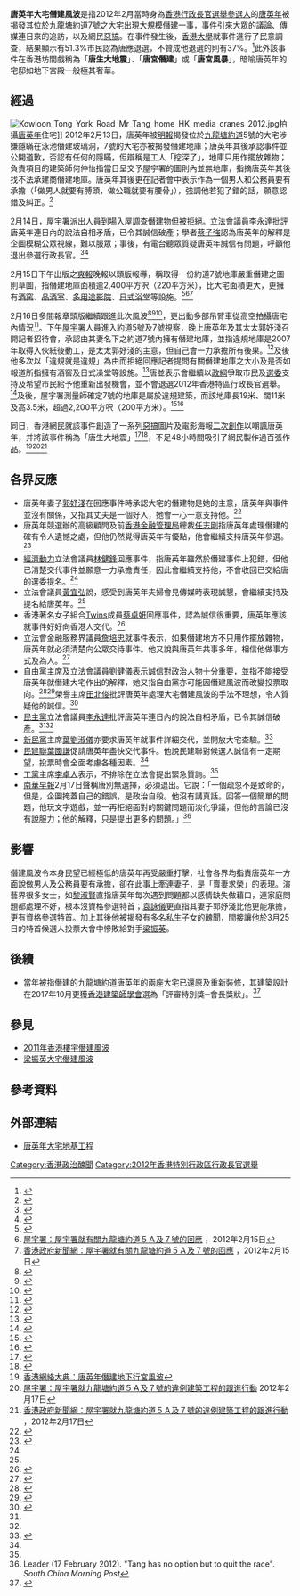 {{Infobox news event
|title                    = 唐英年大宅僭建風波
|image_name               = No_5,_7_York_Road_Hong_Kong.JPG
|image_size               = 300px
|caption                  = [[香港|香港]][[九龍塘|九龍塘]][[約道|約道]]7號
|date                     = 2012年2月至現在
|time                     = 
|place                    = [[香港|香港]][[九龍塘|九龍塘]][[約道|約道]]7號
|coordinates              = {{coord|22.334789|114.177822}}
|also known as            = 
|cause                    = 
|first reporter           = 
|filmed by                = 
|participants             = [[唐英年|唐英年]]、郭妤淺、[[香港特別行政區政府|香港政府]]
|outcome                  = 
|reported injuries        = 
|reported death(s)        = 
|reported missing         =
|reported property damage = 
|burial                   = 
|inquiries                = 
|inquest                  = 
|coroner                  = 
|suspects                 = 
|charges                  = 
|verdict                  = 
|convictions              = 
|publication bans         = 
|litigation               = 
|awards                   = 
|url                      = 
|website                  = <!-- {{URL|example.com}} -->
|notes                    = 
}}

'''唐英年大宅僭建風波'''是指2012年2月當時身為[[香港|香港]][[2012年香港行政長官選舉|行政長官選舉參選人]]的[[唐英年|唐英年]]被揭發其位於[[九龍塘|九龍塘]][[約道|約道]]7號之大宅出現大規模[[僭建|僭建]]一事，事件引來大眾的議論、傳媒連日來的追訪，以及網民[[惡搞|惡搞]]。在事件發生後，[[香港大學|香港大學]]就事件進行了民意調查，結果顯示有51.3%市民認為唐應退選，不贊成他退選的則有37%。<ref>{{cite news|url=http://news.sina.com.hk/news/1603/3/1/2582195/1.html|title=建制派不硬撐唐續選|date=2012-02-20|work=明報|quote=香港大學最新調查顯示，逾半受訪市民認為他應退選}}{{dead link|date=2017年12月 |bot=InternetArchiveBot |fix-attempted=yes }}</ref>此外該事件在香港坊間戲稱為「'''唐生大地震'''」、「'''唐宮僭建'''」或「'''唐宮風暴'''」，暗喻唐英年的宅邸如地下宮殿一般極其奢華。

== 經過 ==
[[File:Kowloon_Tong_York_Road_Mr_Tang_home_HK_media_cranes_2012.jpg|thumb]]拍攝[[唐英年|唐英年]]住宅]]
2012年2月13日，唐英年被[[明報|明報]]揭發位於[[九龍塘|九龍塘]][[約道|約道]]5號的大宅涉嫌隱瞞在泳池僭建玻璃洞，7號的大宅亦被揭發僭建地庫；唐英年其後承認事件並公開道歉，否認有任何的隱瞞，但辯稱是工人「挖深了」，地庫只用作擺放雜物；負責項目的建築師何仲怡指當日呈交予屋宇署的圖則內並無地庫，指摘唐英年其後找不法承建商僭建地庫。唐英年其後更在記者會中表示作為一個男人和公務員要有承擔（「做男人就要有膊頭，做公職就要有腰骨」），強調他若犯了錯的話，願意認錯及糾正。<ref>{{Cite web |url=http://news.mingpao.com/20120214/gaa1.htm |title=唐英年愈辯愈穿崩 學者批混淆視聽 議員斥誠信破產 |accessdate=2012-02-20 |archive-date=2012-02-15 |archive-url=https://web.archive.org/web/20120215191242/http://news.mingpao.com/20120214/gaa1.htm |dead-url=no }}</ref>

2月14日，[[屋宇署|屋宇署]]派出人員到場入屋調查僭建物但被拒絕。立法會議員[[李永達|李永達]]批評唐英年連日內的說法自相矛盾，已令其誠信破產；學者[[蔡子強|蔡子強]]認為唐英年的解釋是企圖模糊公眾視線，難以服眾；事後，有電台聽眾質疑唐英年誠信有問題，呼籲他退出參選行政長官。<ref name="唐宅拒屋署入屋調查">{{Cite web |url=http://news.mingpao.com/20120215/gba1.htm |title=地基深鄰屋逾倍 專家疑有預謀 唐否認呈假圖則 議員促屋署徹查 |accessdate=2012-02-20 |archive-date=2020-09-16 |archive-url=https://web.archive.org/web/20200916135135/http://news.mingpao.com/20120215/gba1.htm |dead-url=no }}</ref><ref>{{Cite web |url=http://hk.news.yahoo.com/%E5%94%90%E5%AE%85%E6%8B%92%E5%B1%8B%E7%BD%B2%E5%85%A5%E5%B1%8B%E8%AA%BF%E6%9F%A5-%E5%94%90%E5%85%AC%E9%96%8B%E9%81%93%E6%AD%89%E7%A8%B1-%E7%84%A1%E5%BF%83%E9%9A%B1%E7%9E%9E-%E9%9B%BB%E5%8F%B0%E8%81%BD%E7%9C%BE%E7%B1%B2%E9%80%80%E9%81%B8-211211220.html |title=唐宅拒屋署入屋調查 唐公開道歉稱「無心隱瞞」 電台聽眾籲退選 |accessdate=2012-07-14 |archive-date=2012-07-14 |archive-url=https://archive.is/20120714093711/hk.news.yahoo.com/%E5%94%90%E5%AE%85%E6%8B%92%E5%B1%8B%E7%BD%B2%E5%85%A5%E5%B1%8B%E8%AA%BF%E6%9F%A5-%E5%94%90%E5%85%AC%E9%96%8B%E9%81%93%E6%AD%89%E7%A8%B1-%E7%84%A1%E5%BF%83%E9%9A%B1%E7%9E%9E-%E9%9B%BB%E5%8F%B0%E8%81%BD%E7%9C%BE%E7%B1%B2%E9%80%80%E9%81%B8-211211220.html |dead-url=no }}</ref>

2月15日下午出版之[[爽報_(香港)|爽報]]晚報以頭版報導，稱取得一份約道7號地庫嚴重僭建之圖則草圖，指僭建地庫面積逾2,400平方呎（220平方米），比大宅面積更大，更擁有[[酒窖|酒窖]]、[[品酒室|品酒室]]、[[多用途影院|多用途影院]]、[[日式浴堂|日式浴堂]]等設施。<ref>{{Cite web |url=http://www.sharpdaily.hk/article/index/4104/20120215/54495 |title=最新：面積大過間屋 唐宅僭建地下行宮 |accessdate=2012-02-20 |archive-date=2012-02-20 |archive-url=https://www.webcitation.org/65aTkfXuE?url=http://www.sharpdaily.hk/article/index/4104/20120215/54495 |dead-url=no }}</ref><ref>[http://www.bd.gov.hk/chineseT/documents/news/20120215ac.htm 屋宇署：屋宇署就有關九龍塘約道５Ａ及７號的回應] {{Wayback|url=http://www.bd.gov.hk/chineseT/documents/news/20120215ac.htm |date=20120218202244 }}，2012年2月15日</ref><ref>[http://www.info.gov.hk/gia/general/201202/15/P201202150511.htm 香港政府新聞網：屋宇署就有關九龍塘約道５Ａ及７號的回應] {{Wayback|url=http://www.info.gov.hk/gia/general/201202/15/P201202150511.htm |date=20200622053315 }}，2012年2月15日</ref>

2月16日多間報章頭版繼續跟進此次風波<ref>{{Cite web |url=http://news.mingpao.com/20120216/gaa1h.htm |title=唐宅終極秘圖曝光 |accessdate=2012-02-20 |archive-date=2020-09-16 |archive-url=https://web.archive.org/web/20200916135200/http://news.mingpao.com/20120216/gaa1h.htm |dead-url=no }}</ref><ref>{{Cite web |url=http://www.sharpdaily.hk/article/index/4104/20120216/54902/ |title=荒唐　英年　地下行宮　酒池肉林最爽 |access-date=2012-02-20 |archive-url=https://web.archive.org/web/20120220051352/http://www.sharpdaily.hk/article/index/4104/20120216/54902/ |archive-date=2012-02-20 |dead-url=yes }}</ref><ref>{{Cite web |url=http://hk.apple.nextmedia.com/template/apple/art_main.php?iss_id=20120216&sec_id=4104&subsec_id=11866&art_id=16075080 |title=僭建酒池肉林 唐英年誠信埋地下皇宮 |accessdate=2012-02-20 |archive-date=2012-04-20 |archive-url=https://web.archive.org/web/20120420081540/http://hk.apple.nextmedia.com/template/apple/art_main.php?iss_id=20120216&sec_id=4104&subsec_id=11866&art_id=16075080 |dead-url=no }}</ref>，更出動多部吊臂車從高空拍攝唐宅內情況<ref>{{Cite web |url=http://inews.mingpao.com/htm/INews/20120216/gb40911z.htm |title=傳媒用多部吊臂車拍攝唐宅 |accessdate=2012-02-20 |archive-date=2013-10-19 |archive-url=https://web.archive.org/web/20131019201027/http://inews.mingpao.com/htm/INews/20120216/gb40911z.htm |dead-url=no }}</ref>。下午[[屋宇署|屋宇署]]人員進入約道5號及7號視察，晚上唐英年及其太太郭妤淺召開記者招待會，承認由其妻名下之約道7號內擁有僭建地庫，並指違規地庫是2007年取得入伙紙後動工，是太太郭妤淺的主意，但自己會一力承擔所有後果。<ref>{{Cite web |url=http://hk.news.yahoo.com/%E5%94%90%E8%8B%B1%E5%B9%B4%E7%A8%B1%E5%A4%A7%E5%AE%85%E5%9C%B0%E4%B8%8B%E5%AE%A4%E7%82%BA%E5%A4%AA%E5%A4%AA%E4%B8%BB%E6%84%8F-122700143.html |title=唐英年稱大宅地下室為太太主意 |accessdate=2012-02-20 |archive-date=2012-02-22 |archive-url=https://web.archive.org/web/20120222181758/http://hk.news.yahoo.com/%E5%94%90%E8%8B%B1%E5%B9%B4%E7%A8%B1%E5%A4%A7%E5%AE%85%E5%9C%B0%E4%B8%8B%E5%AE%A4%E7%82%BA%E5%A4%AA%E5%A4%AA%E4%B8%BB%E6%84%8F-122700143.html |dead-url=no }}</ref>及後他多次以「違規就是違規」為由而拒絕回應記者提問有關僭建地庫之大小及是否如報道所指擁有酒窖及日式澡堂等設施。<ref>{{Cite web |url=http://hk.news.yahoo.com/%E5%94%90%E8%8B%B1%E5%B9%B4-%E7%84%A1%E8%AB%96%E5%9C%B0%E7%89%A2%E6%9C%89%E7%94%9A%E9%BA%BC%E8%A8%AD%E6%96%BD%E9%83%BD%E5%B1%AC%E5%83%AD%E5%BB%BA-123400965.html |title=唐英年：無論地牢有甚麼設施都屬僭建 |accessdate=2012-02-20 |archive-date=2012-02-25 |archive-url=https://web.archive.org/web/20120225033307/http://hk.news.yahoo.com/%E5%94%90%E8%8B%B1%E5%B9%B4-%E7%84%A1%E8%AB%96%E5%9C%B0%E7%89%A2%E6%9C%89%E7%94%9A%E9%BA%BC%E8%A8%AD%E6%96%BD%E9%83%BD%E5%B1%AC%E5%83%AD%E5%BB%BA-123400965.html |dead-url=no }}</ref>唐並表示會繼續以[[政綱|政綱]]爭取市民及[[選委|選委]]支持及希望市民給予他重新出發機會，並不會退選2012年香港特區行政長官選舉。<ref>{{Cite web |url=http://hk.news.yahoo.com/%E5%94%90%E8%8B%B1%E5%B9%B4%E6%89%BF%E8%AA%8D%E5%83%AD%E5%BB%BA%E7%B9%BC%E7%BA%8C%E5%8F%83%E9%81%B8-130210252.html |title=唐英年承認僭建繼續參選 |accessdate=2012-07-11 |archive-date=2012-07-11 |archive-url=https://archive.is/20120711024936/hk.news.yahoo.com/%E5%94%90%E8%8B%B1%E5%B9%B4%E6%89%BF%E8%AA%8D%E5%83%AD%E5%BB%BA%E7%B9%BC%E7%BA%8C%E5%8F%83%E9%81%B8-130210252.html |dead-url=no }}</ref>及後，屋宇署測量師確定7號的地庫是屬於違規建築，而該地庫長19米、闊11米及高3.5米，超過2,200平方呎（200平方米）。<ref>{{Cite web |url=http://hk.news.yahoo.com/%E5%B1%8B%E5%AE%87%E7%BD%B2%E8%A6%96%E5%AF%9F%E7%A2%BA%E5%AE%9A%E5%94%90%E8%8B%B1%E5%B9%B4%E7%B4%84%E9%81%93%E4%B8%83%E8%99%9F%E5%A4%A7%E5%AE%85%E5%9C%B0%E5%BA%AB%E6%98%AF%E5%83%AD%E5%BB%BA-140400104.html |title=屋宇署視察確定唐英年約道七號大宅地庫是僭建 |accessdate=2012-02-20 |archive-date=2020-07-02 |archive-url=https://web.archive.org/web/20200702204948/https://hk.news.yahoo.com/%E5%B1%8B%E5%AE%87%E7%BD%B2%E8%A6%96%E5%AF%9F%E7%A2%BA%E5%AE%9A%E5%94%90%E8%8B%B1%E5%B9%B4%E7%B4%84%E9%81%93%E4%B8%83%E8%99%9F%E5%A4%A7%E5%AE%85%E5%9C%B0%E5%BA%AB%E6%98%AF%E5%83%AD%E5%BB%BA-140400104.html |dead-url=no }}</ref><ref>{{Cite web |url=http://inews.mingpao.com/htm/INews/20120216/gb42153c.htm |title=屋宇署指唐宅地庫建築違規 |accessdate=2012-02-20 |archive-date=2013-10-19 |archive-url=https://web.archive.org/web/20131019200520/http://inews.mingpao.com/htm/INews/20120216/gb42153c.htm |dead-url=no }}</ref>

同日，香港網民就該事件創造了一系列[[惡搞|惡搞]]圖片及電影海報[[二次創作|二次創作]]以嘲諷唐英年，并將該事件稱為「唐生大地震」<ref>{{Cite web |url=http://www.facebook.com/tang.earthquake |title=Facebook專頁：唐生大地震 |accessdate=2012-02-20 |archive-date=2020-06-22 |archive-url=https://web.archive.org/web/20200622053402/https://www.facebook.com/tang.earthquake |dead-url=no }}</ref><ref>{{Cite web|url=http://chinadigitaltimes.net/chinese/2012/02/%E5%94%90%E7%94%9F%E5%A4%A7%E5%9C%B0%E9%9C%87%EF%BC%9A%E9%A6%99%E6%B8%AF%E7%BD%91%E6%B0%91%E6%81%B6%E6%90%9E%E5%94%90%E8%8B%B1%E5%B9%B4%E5%9C%B0%E4%B8%8B%E5%AE%A4%E4%BA%8B%E4%BB%B6%E7%B3%BB%E5%88%97ps/|title=唐生大地震：香港网民恶搞唐英年地下室事件系列PS|date=2012-02-17|language=zh-hans|publisher=中国数字时代|accessdate=2012-02-20|archive-date=2020-09-10|archive-url=https://web.archive.org/web/20200910144112/https://chinadigitaltimes.net/chinese/2012/02/%e5%94%90%e7%94%9f%e5%a4%a7%e5%9c%b0%e9%9c%87%ef%bc%9a%e9%a6%99%e6%b8%af%e7%bd%91%e6%b0%91%e6%81%b6%e6%90%9e%e5%94%90%e8%8b%b1%e5%b9%b4%e5%9c%b0%e4%b8%8b%e5%ae%a4%e4%ba%8b%e4%bb%b6%e7%b3%bb%e5%88%97ps/|dead-url=no}}</ref>，不足48小時間吸引了網民製作過百張作品。<ref>[[wikia:evchk:唐英年僭建地下行宮風波|香港網絡大典：唐英年僭建地下行宮風波]]</ref><ref>[http://www.bd.gov.hk/chineseT/documents/news/20120217ac.htm  屋宇署：屋宇署就九龍塘約道５Ａ及７號的違例建築工程的跟進行動] {{Wayback|url=http://www.bd.gov.hk/chineseT/documents/news/20120217ac.htm |date=20121105103020 }}2012年2月17日</ref><ref>[http://www.info.gov.hk/gia/general/201202/17/P201202170568.htm 香港政府新聞網：屋宇署就九龍塘約道５Ａ及７號的違例建築工程的跟進行動] {{Wayback|url=http://www.info.gov.hk/gia/general/201202/17/P201202170568.htm |date=20200622053415 }}，2012年2月17日</ref>

== 各界反應 ==
* 唐英年妻子[[郭妤淺|郭妤淺]]在回應事件時承認大宅的僭建物是她的主意，唐英年與事件並沒有關係，又指其丈夫是一個好人，她會一心一意支持他。<ref>{{cite news|url=http://www.singpao.com/jrtt/201202/t20120217_332770.html|publisher=成報|title=唐英年太太無辜頂罪，希望給丈夫機會|time=2012-02-17 02:10|deadurl=yes|archiveurl=https://web.archive.org/web/20120219230631/http://www.singpao.com/jrtt/201202/t20120217_332770.html|archivedate=2012-02-19|accessdate=2012-02-20}}</ref>
* 唐英年競選辦的高級顧問及前[[香港金融管理局|香港金融管理局]]總裁[[任志剛|任志剛]]指唐英年處理僭建的確有令人遺憾之處，但他仍然覺得唐英年有優點，他會繼續支持唐英年參選。<ref name="任志剛主動開腔撐唐">{{cite news|url=http://www.singpao.com/gw/xwa/201202/t20120218_333027.html|title=任志剛主動開腔撐唐|publisher=成報|time=2012-02-18}}{{dead link|date=2017年12月 |bot=InternetArchiveBot |fix-attempted=yes }}</ref>
* [[經濟動力|經濟動力]]立法會議員[[林健鋒|林健鋒]]回應事件，指唐英年雖然於僭建事件上犯錯，但他已清楚交代事件並願意一力承擔責任，因此會繼續支持他，不會收回已交給唐的選委提名。<ref name="任志剛主動開腔撐唐"/>
* 立法會議員[[黃宜弘|黃宜弘]]說，感受到唐英年夫婦會見傳媒時表現誠懇，會繼續支持及提名給唐英年。<ref name="任志剛主動開腔撐唐"/>
* 香港著名女子組合[[Twins|Twins]]成員[[蔡卓妍|蔡卓妍]]回應事件，認為誠信很重要，唐英年應該就事件好好向香港人交代。<ref name="草蜢「有腰骨」">{{cite news|url=http://udn.com/NEWS/ENTERTAINMENT/ENT8/6910474.shtml|title=草蜢「有腰骨」|publisher=聯合新聞網|time=2012-02-20 05:25|accessdate=2012-02-20|archive-date=2012-02-23|archive-url=https://web.archive.org/web/20120223010254/http://udn.com/NEWS/ENTERTAINMENT/ENT8/6910474.shtml|dead-url=no}}</ref>
* 立法會金融服務界議員[[詹培忠|詹培忠]]就事件表示，如果僭建地方不只用作擺放雜物，唐英年就必須清楚向公眾交待事件。他又說與唐英年共事多年，相信他做事方式及為人。<ref>{{cite news|url=http://www.881903.com/Page/ZH-TW/newsdetail.aspx?ItemId=482440&csid=261_341|title=詹培忠話仍會支持唐英年參選行政長官|publisher=商業電台|time=2012-02-16|accessdate=2012-02-20|archive-date=2020-07-02|archive-url=https://web.archive.org/web/20200702205050/https://www.881903.com/Page/ZH-TW/newsdetail.aspx?ItemId=482440&csid=261_341|dead-url=no}}</ref>
* [[自由黨_(香港)|自由黨]]主席及立法會議員[[劉健儀|劉健儀]]表示誠信對政治人物十分重要，並指不能接受唐英年就僭建大宅作出的解釋，她又指自由黨亦可能因僭建風波而改變投票取向。<ref>{{cite news|url=http://hk.news.yahoo.com/%E5%8A%89%E5%81%A5%E5%84%80-%E5%94%90%E8%8B%B1%E5%B9%B4%E5%B0%B1%E5%A4%A7%E5%AE%85%E5%83%AD%E5%BB%BA%E8%A7%A3%E9%87%8B%E9%9B%A3%E4%BB%A5%E6%8E%A5%E5%8F%97-070200939.html|title=劉健儀：唐英年就大宅僭建解釋難以接受|publisher=香港電台|time=2012-02-17|deadurl=yes|archiveurl=https://web.archive.org/web/20120220080024/http://hk.news.yahoo.com/%E5%8A%89%E5%81%A5%E5%84%80-%E5%94%90%E8%8B%B1%E5%B9%B4%E5%B0%B1%E5%A4%A7%E5%AE%85%E5%83%AD%E5%BB%BA%E8%A7%A3%E9%87%8B%E9%9B%A3%E4%BB%A5%E6%8E%A5%E5%8F%97-070200939.html|archivedate=2012-02-20|accessdate=2012-02-20}}</ref><ref>{{cite news|url=http://www.etnet.com.hk/www/tc/news/special_news_detail.php?category=%E5%8F%83%E6%88%B0%E7%89%B9%E9%A6%96&newsid=ETN220220584|title=唐英年獲３７９個選委提名；劉健儀指不一定投票予唐|publisher=經濟通通訊社|time=2012-02-20|accessdate=2012-02-20|archive-date=2020-09-16|archive-url=https://web.archive.org/web/20200916135328/http://www.etnet.com.hk/www/tc/news/special_news_detail.php?category=%E5%8F%83%E6%88%B0%E7%89%B9%E9%A6%96&newsid=ETN220220584|dead-url=no}}</ref>榮譽主席[[田北俊|田北俊]]批評唐英年處理大宅僭建風波的手法不理想，令人質疑他的誠信。<ref>{{cite news|url=http://www.sharpdaily.hk/article/index/4104/20120220/56272|title=醜聞不斷 唐營分裂 田北俊劃清界線|publisher=爽報|time=2012-02-20|accessdate=2012-02-20|archive-date=2020-09-16|archive-url=https://web.archive.org/web/20200916135331/http://www.sharpdaily.hk/article/index/4104/20120220/56272|dead-url=yes}}</ref>
* [[民主黨_(香港)|民主黨]]立法會議員[[李永達|李永達]]批評唐英年連日內的說法自相矛盾，已令其誠信破產。<ref name="唐宅拒屋署入屋調查"/><ref name="民建聯促唐交代民主黨指不應參選，新民黨籲開放大宅"/>
* [[新民黨_(香港)|新民黨]]主席[[葉劉淑儀|葉劉淑儀]]亦要求唐英年就事件詳細交代，並開放大宅查驗。<ref name="民建聯促唐交代民主黨指不應參選，新民黨籲開放大宅">{{cite news|url=http://www.etnet.com.hk/www/tc/news/home_categorized_news_detail.php?newsid=ETN220215577|title=民建聯促唐交代民主黨指不應參選，新民黨籲開放大宅|publisher=經濟通通訊社|time=2012-02-15|accessdate=2012-02-20|archive-date=2020-09-16|archive-url=https://web.archive.org/web/20200916135337/http://www.etnet.com.hk/www/tc/news/home_categorized_news_detail.php?newsid=ETN220215577|dead-url=no}}</ref>
* [[民建聯|民建聯]][[葉國謙|葉國謙]]促請唐英年盡快交代事件。他說民建聯對候選人誠信有一定期望，投票時會全面考慮各種因素。<ref name="民建聯促唐交代民主黨指不應參選，新民黨籲開放大宅"/>
* [[工黨_(香港)|工黨]]主席[[李卓人|李卓人]]表示，不排除在立法會提出緊急質詢。<ref name="民建聯促唐交代民主黨指不應參選，新民黨籲開放大宅"/>
* [[南華早報|南華早報]]2月17日聲稱唐別無選擇，必須退出。它說：「一個疏忽不是致命的，但是，企圖掩蓋自己的錯誤，是政治自殺。他沒有講真話。回答一個簡單的問題，他玩文字遊戲，並一再拒絕面對的關鍵問題而淡化爭議，但他的言論已沒有說服力；他的解釋，只是提出更多的問題。」<ref>Leader (17 February 2012). "Tang has no option but to quit the race". ''South China Morning Post''</ref>

== 影響 ==
僭建風波令本身民望已經極低的唐英年再受嚴重打擊，社會各界均指責唐英年一方面說做男人及公務員要有承擔，卻在此事上牽連妻子，是「賣妻求榮」的表現。演藝界很多女士，如[[黎淑賢|黎淑賢]]直指唐英年每次遇到問題都以感情缺失做藉口，連家庭問題都處理不好，根本沒資格參選特首；[[袁詠儀|袁詠儀]]更直指其妻子郭妤淺比他更能承擔，更有資格參選特首。加上其後他被揭發有多名私生子女的醜聞，間接讓他於3月25日的特首候選人投票大會中慘敗給對手[[梁振英|梁振英]]。

== 後續 ==
*當年被指僭建的九龍塘約道唐英年的兩座大宅已還原及重新裝修，其建築設計在2017年10月更獲[[香港建築師學會|香港建築師學會]]選為「評審特別獎─會長獎狀」。<ref>{{cite news|url=http://hd.stheadline.com/news/realtime/hk/1049088/|title=唐英年僭建「唐宮」翻新 設計獲建築師學會特別獎|publisher=頭條日報|date=2017-10-26|accessdate=2017-12-23|archive-date=2017-12-23|archive-url=https://web.archive.org/web/20171223215712/http://hd.stheadline.com/news/realtime/hk/1049088/|dead-url=no}}</ref>

== 參見 ==
* [[2011年香港樓宇僭建風波|2011年香港樓宇僭建風波]]
* [[梁振英大宅僭建風波|梁振英大宅僭建風波]]

== 參考資料 ==
{{reflist|2}}

== 外部連結 ==
* [http://www.vjmedia.com.hk/articles/2012/02/16/3184 唐英年大宅地基工程]{{Wayback|url=http://www.vjmedia.com.hk/articles/2012/02/16/3184 |date=20200916135345 }}

[[Category:香港政治醜聞|Category:香港政治醜聞]]
[[Category:2012年香港特別行政區行政長官選舉|Category:2012年香港特別行政區行政長官選舉]]